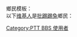 {{Commonscat|PTT (Taiwan)|批踢踢}}
{{catmore|批踢踢}}
{{CategoryTOC}}
鄉民模板：{{tl|User PTT2}}<br>
以下[[维基人|维基人]]是[[批踢踢|批踢踢兔]]鄉民：
{{DEFAULTSORT:PTT2}}
[[Category:PTT_BBS_使用者|Category:PTT BBS 使用者]]